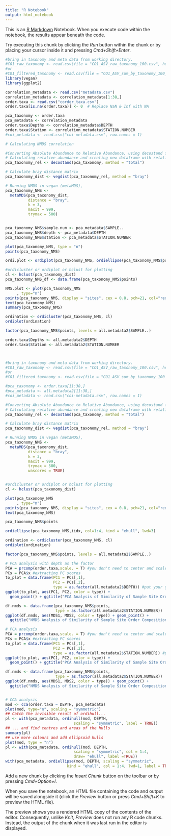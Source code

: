 ```yaml
---
title: "R Notebook"
output: html_notebook
---
```


This is an [R Markdown](http://rmarkdown.rstudio.com) Notebook. When you execute code within the notebook, the results appear beneath the code. 

Try executing this chunk by clicking the *Run* button within the chunk or by placing your cursor inside it and pressing *Cmd+Shift+Enter*. 

```r


#bring in taxonomy and meta data from working directory. 
#CO1_raw_taxonomy <- read.csv(file = "CO1_ASV_raw_taxonomy_100.csv", header = TRUE, row.names = 1)
#or
#CO1_filtered_taxonomy <- read.csv(file = "CO1_ASV_sum_by_taxonomy_100_filtered.csv", header = TRUE, row.names = 1)
library(vegan)
library(ggplot2)

correlation_metadata <- read.csv("metadata.csv")
correlation_metadata <- correlation_metadata[1:38,]
order.taxa <- read.csv("corder_taxa.csv")
order.taxa[is.na(order.taxa)] <- 0  # Replace NaN & Inf with NA

pca_taxonomy <- order.taxa
pca_metadata <- correlation_metadata
order.taxa$Depths <- correlation_metadata$DEPTH
order.taxa$Station <- correlation_metadata$STATION.NUMBER
#coi_metadata <- read.csv("coi-metadata.csv", row.names = 1)

```

```r
# Calculating NMDS correlation

#Converting Absolute Abundance to Relative Abundance, using decostand funciton in vegan
# Calculating relative abundance and creating new dataframe with relative abundance data
pca_taxonomy_rel <- decostand(pca_taxonomy, method = "total")

# Calculate bray distance matrix
pca_taxonomy_dist <- vegdist(pca_taxonomy_rel, method = "bray")

# Running NMDS in vegan (metaMDS), 
pca_taxonomy_NMS <-
  metaMDS(pca_taxonomy_dist,
          distance = "bray",
          k = 3,
          maxit = 999, 
          trymax = 500)


pca_taxonomy_NMS$sample.num <- pca_metadata$SAMPLE..
pca_taxonomy_NMS$depth <- pca_metadata$DEPTH
pca_taxonomy_NMS$station <- pca_metadata$STATION.NUMBER

plot(pca_taxonomy_NMS, type = "n")
points(pca_taxonomy_NMS)

ordi.plot <- ordiplot(pca_taxonomy_NMS, ordiellipse(pca_taxonomy_NMS$points, pca_taxonomy_NMS$sample.num))

#ordicluster or ordiplot or hclust for plotting
cl <- hclust(pca_taxonomy_dist)
pca_taxonomy_NMS_df <- data.frame(pca_taxonomy_NMS$points)

NMS.plot <- plot(pca_taxonomy_NMS
     , type="n")
points(pca_taxonomy_NMS, display = "sites", cex = 0.8, pch=21, col="red", bg="yellow")
text(pca_taxonomy_NMS)
summary(pca_taxonomy_NMS)

ordination <- ordicluster(pca_taxonomy_NMS, cl)
ordiplot(ordination)

factor(pca_taxonomy_NMS$points, levels = all.metadata2$SAMPLE..)

order.taxa$Depths <- all.metadata2$DEPTH
order.taxa$Station <- all.metadata2$STATION.NUMBER



#bring in taxonomy and meta data from working directory. 
#CO1_raw_taxonomy <- read.csv(file = "CO1_ASV_raw_taxonomy_100.csv", header = TRUE, row.names = 1)
#or
#CO1_filtered_taxonomy <- read.csv(file = "CO1_ASV_sum_by_taxonomy_100_filtered.csv", header = TRUE, row.names = 1)

```

```r
#pca_taxonomy <- order.taxa[11:38,]
#pca_metadata <- all.metadata2[11:38,]
#coi_metadata <- read.csv("coi-metadata.csv", row.names = 1)

#Converting Absolute Abundance to Relative Abundance, using decostand funciton in vegan
# Calculating relative abundance and creating new dataframe with relative abundance data
pca_taxonomy_rel <- decostand(pca_taxonomy, method = "total")

# Calculate bray distance matrix
pca_taxonomy_dist <- vegdist(pca_taxonomy_rel, method = "bray")

# Running NMDS in vegan (metaMDS), 
pca_taxonomy_NMS <-
  metaMDS(pca_taxonomy_dist,
          distance = "bray",
          k = 3,
          maxit = 999, 
          trymax = 500,
          wascores = TRUE)


#ordicluster or ordiplot or hclust for plotting
cl <- hclust(pca_taxonomy_dist)

plot(pca_taxonomy_NMS
     , type="n")
points(pca_taxonomy_NMS, display = "sites", cex = 0.8, pch=21, col="red", bg="yellow")
text(pca_taxonomy_NMS)

pca_taxonomy_NMS$points

ordiellipse(pca_taxonomy_NMS,iidx, col=1:4, kind = "ehull", lwd=3)

ordination <- ordicluster(pca_taxonomy_NMS, cl)
ordiplot(ordination)

factor(pca_taxonomy_NMS$points, levels = all.metadata2$SAMPLE..)

# PCA analysis with depth as the factor
PCA = prcomp(order.taxa,scale. = T) #you don't need to center and scale before this cause this function does this for you, center is T by default and you set scale. = T
PCs = PCA$x #extracting PC scores
to_plot = data.frame(PC1 = PCs[,1],
                     PC2 = PCs[,2],
                     type = as.factor(all.metadata2$DEPTH)) #put your groups here as type
ggplot(to_plot, aes(PC1, PC2, color = type)) +
  geom_point() + ggtitle("PCA Analysis of Similarity of Sample Site Order Composition")

df.nmds <- data.frame(pca_taxonomy_NMS$points, 
                      type = as.factor(all.metadata2$STATION.NUMBER))
ggplot(df.nmds, aes(MDS1, MDS2, color = type)) + geom_point() + 
  ggtitle("NMDS Analysis of Similarity of Sample Site Order Composition")

```

```r
# PCA analysis
PCA = prcomp(order.taxa,scale. = T) #you don't need to center and scale before this cause this function does this for you, center is T by default and you set scale. = T
PCs = PCA$x #extracting PC scores
to_plot = data.frame(PC1 = PCs[,1],
                     PC2 = PCs[,2],
                     type = as.factor(all.metadata2$STATION.NUMBER)) #put your groups here as type
ggplot(to_plot, aes(PC1, PC2, color = type)) +
  geom_point() + ggtitle("PCA Analysis of Similarity of Sample Site Order Composition")

df.nmds <- data.frame(pca_taxonomy_NMS$points, 
                      type = as.factor(all.metadata2$STATION.NUMBER))
ggplot(df.nmds, aes(MDS1, MDS2, color = type)) + geom_point() + 
  ggtitle("NMDS Analysis of Similarity of Sample Site Order Composition")


# CCA analysis
mod <- cca(order.taxa ~ DEPTH, pca_metadata)
plot(mod, type="n", scaling = "symmetric")
## Catch the invisible result of ordihull...
pl <- with(pca_metadata, ordihull(mod, DEPTH,
                              scaling = "symmetric", label = TRUE))
## ... and find centres and areas of the hulls
summary(pl)
## use more colours and add ellipsoid hulls
plot(mod, type = "n")
pl <- with(pca_metadata, ordihull(mod, DEPTH,
                              scaling = "symmetric", col = 1:4,
                              draw= "ehull", label =TRUE))
with(pca_metadata, ordiellipse(mod, DEPTH, scaling = "symmetric",
                           kind = "ehull", col = 1:4, lwd=1, label = TRUE))


```

Add a new chunk by clicking the *Insert Chunk* button on the toolbar or by pressing *Cmd+Option+I*.

When you save the notebook, an HTML file containing the code and output will be saved alongside it (click the *Preview* button or press *Cmd+Shift+K* to preview the HTML file). 

The preview shows you a rendered HTML copy of the contents of the editor. Consequently, unlike *Knit*, *Preview* does not run any R code chunks. Instead, the output of the chunk when it was last run in the editor is displayed.

